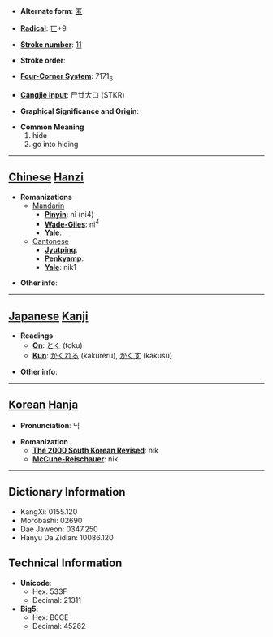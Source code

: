 * '''Alternate form''': [[匿]]

* '''[[Wiktionary:Chinese radical index| Radical]]''': [[Wiktionary:Chinese radical index 匸|匸]]+9

* '''[[Wiktionary:Chinese total strokes index|Stroke number]]''': [[Wiktionary:Chinese total strokes index 11|11]]

* '''Stroke order''': 

* '''[[Wiktionary:Chinese four corner index|Four-Corner System]]''': 7171<sub>6</sub>

* '''[[Wiktionary:Chinese Cangjie index|Cangjie input]]''': 尸廿大口 (STKR)

* '''Graphical Significance and Origin''': 

* '''Common Meaning'''
*#hide
*# go into hiding


----

== [[Chinese]] [[Hanzi]] ==

* '''Romanizations'''
** [[Mandarin]]
*** '''[[Pinyin]]''': nì (ni4)
*** '''[[Wade-Giles]]''': ni<sup>4</sup>
*** '''[[Yale]]''': 
**[[Cantonese]]
***'''[[Jyutping]]''':
***'''[[Penkyamp]]''': 
***'''[[Yale]]''': nik1

* '''Other info''': 

----

== [[Japanese]] [[Kanji]] ==

* '''Readings'''
** '''[[On]]''': [[とく]] (toku)
** '''[[Kun]]''': [[かくれる]] (kakureru), [[かくす]] (kakusu)

* '''Other info''':  

----

== [[Korean]] [[Hanja]] ==

* '''Pronunciation''': 닉

* '''Romanization'''
** '''[[The 2000 South Korean Revised Romanization|The 2000 South Korean Revised]]''': nik
** '''[[McCune-Reischauer]]''': nik

----

== Dictionary Information ==

* KangXi: 0155.120
* Morobashi: 02690
* Dae Jaweon: 0347.250
* Hanyu Da Zidian: 10086.120

== Technical Information ==

* '''Unicode''':
** Hex: 533F
** Decimal: 21311
* '''Big5''':
** Hex: B0CE
** Decimal: 45262